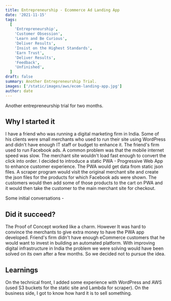 ```yaml
---
title: Entrepreneurship - Ecommerce Ad Landing App
date: '2021-11-15'
tags:
  [
    'Entrepreneurship',
    'Customer Obsession',
    'Learn and Be Curious',
    'Deliver Results',
    'Insist on the Highest Standards',
    'Earn Trust',
    'Deliver Results',
    'Feedback',
    'Unfinished',
  ]
draft: false
summary: Another Entrepreneurship Trial.
images: ['/static/images/aws/ecom-landing-app.jpg']
author: date
---
```


<Pexels
  src="/static/images/aws/ecom-landing-app.jpg"
  srcurl="/static/images/aws/ecom-landing-app.jpg"
  author="Mandar Date"
  authorurl="https://www.linkedin.com/in/mandardate"
  alt="Entrepreneurship"
/>

Another entrepreneurship trial for two months.

## Why I started it

I have a friend who was running a digital marketing firm in India.
Some of his clients were small merchants who used to run their site using WordPress and didn't have enough IT staff or budget to enhance it.
The friend's firm used to run Facebook ads. A common problem was that the mobile internet speed was slow.
The merchant site wouldn't load fast enough to convert the click into order.
I decided to introduce a static PWA - Progressive Web App to enhance customer experience. The PWA would get data from static json files.
A scraper program would visit the original merchant site and create the json files for the products for which Facebook ads were shown.
The customers would then add some of those products to the cart on PWA and it would then take the customer to the main merchant site for checkout.

Some initial conversations -

<Pexels
  src="/static/images/aws/scraper-poc.jpg"
  srcurl="/static/images/aws/scraper-poc.jpg"
  author="Mandar Date"
  authorurl="https://www.linkedin.com/in/mandardate"
  alt="Entrepreneurship"
/>

## Did it succeed?

The Proof of Concept worked like a charm. However It was hard to convince the merchants to give extra money to have the PWA app developed.
Friend's firm didn't have enough eCommerce customers that he would want to invest in building an automated platform.
With improving digital infrastructure in India the problem we were solving would have been solved on its own after a few months.
So we decided not to pursue the idea.

## Learnings

On the technical front, I added some experience with WordPress and AWS (used S3 buckets for the static site and Lambda for scraper).
On the business side, I got to know how hard it is to sell something.
